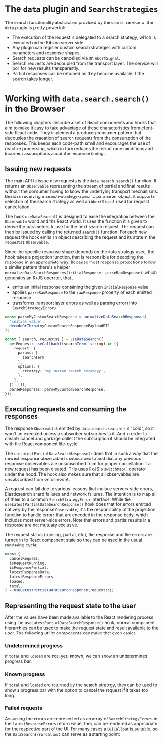 
<Meta title="infra/dataSearch/Overview" />

# The `data` plugin and `SearchStrategies`

The search functionality abstraction provided by the `search` service of the
`data` plugin is pretty powerful:

- The execution of the request is delegated to a search strategy, which is
    executed on the Kibana server side.
- Any plugin can register custom search strategies with custom parameters and
    response shapes.
- Search requests can be cancelled via an `AbortSignal`.
- Search requests are decoupled from the transport layer. The service will poll
    for new results transparently.
- Partial responses can be returned as they become available if the search
    takes longer.

# Working with `data.search.search()` in the Browser

The following chapters describe a set of React components and hooks that aim to
make it easy to take advantage of these characteristics from client-side React
code. They implement a producer/consumer pattern that decouples the craeation
of search requests from the consumption of the responses. This keeps each
code-path small and encourages the use of reactive processing, which in turn
reduces the risk of race conditions and incorrect assumptions about the
response timing.

## Issuing new requests

The main API to issue new requests is the `data.search.search()` function. It
returns an `Observable` representing the stream of partial and final results
without the consumer having to know the underlying transport mechanisms.
Besides receiving a search-strategy-specific parameter object, it supports
selection of the search strategy as well an `AbortSignal` used for request
cancellation.

The hook `useDataSearch()` is designed to ease the integration between the
`Observable` world and the React world. It uses the function it is given to
derive the parameters to use for the next search request. The request can then
be issued by calling the returned `search()` function. For each new request the
hook emits an object describing the request and its state in the `requests$`
`Observable`.

Since the specific response shape depends on the data strategy used, the hook
takes a projection function, that is responsible for decoding the response in
an appropriate way. Because most response projections follow a similar pattern
there's a helper `normalizeDataSearchResponses(initialResponse,
parseRawResponse)`, which generates an RxJS operator, that...

- emits an initial response containing the given `initialResponse` value
- applies `parseRawResponse` to the `rawResponse` property of each emitted response
- transforms transport layer errors as well as parsing errors into
  `SearchStrategyError`s

```typescript
const parseMyCustomSearchResponse = normalizeDataSearchResponses(
  'initial value',
  decodeOrThrow(myCustomSearchResponsePayloadRT)
);

const { search, requests$ } = useDataSearch({
  getRequest: useCallback((searchTerm: string) => ({
    request: {
      params: {
        searchTerm
      },
      options: {
        strategy: 'my-custom-search-strategy',
      },
    },
  }), []),
  parseResponses: parseMyCustomSearchResponse,
});
```

## Executing requests and consuming the responses

The response `Observable`s emitted by `data.search.search()` is "cold", so it
won't be executed unless a subscriber subscribes to it. And in order to cleanly
cancel and garbage collect the subscription it should be integrated with the
React component life-cycle.

The `useLatestPartialDataSearchResponse()` does that in such a way that the
newest response observable is subscribed to and that any previous response
observables are unsubscribed from for proper cancellation if a new request has
been created. This uses RxJS's `switchMap()` operator under the hood. The hook
also makes sure that all observables are unsubscribed from on unmount.

A request can fail due to various reasons that include servers-side errors,
Elasticsearch shard failures and network failures. The intention is to map all
of them to a common `SearchStrategyError` interface. While the
`useLatestPartialDataSearchResponse()` hook does that for errors emitted
natively by the response `Observable`, it's the responsibility of the
projection function to handle errors that are encoded in the response body,
which includes most server-side errors. Note that errors and partial results in
a response are not mutually exclusive.

The request status (running, partial, etc), the response
and the errors are turned in to React component state so they can be used in
the usual rendering cycle:

```typescript
const {
  cancelRequest,
  isRequestRunning,
  isResponsePartial,
  latestResponseData,
  latestResponseErrors,
  loaded,
  total,
} = useLatestPartialDataSearchResponse(requests$);
```

## Representing the request state to the user

After the values have been made available to the React rendering process using
the `useLatestPartialDataSearchResponse()` hook, normal component hierarchies
can be used to make the request state and result available to the user. The
following utility components can make that even easier.

### Undetermined progress

If `total` and `loaded` are not (yet) known, we can show an undetermined
progress bar.

<Canvas>
  <Story id="infra-datasearch-datasearchprogress--undetermined-progress" />
</Canvas>

### Known progress

If `total` and `loaded` are returned by the search strategy, they can be used
to show a progress bar with the option to cancel the request if it takes too
long.

<Canvas>
  <Story id="infra-datasearch-datasearchprogress--cancelable-determined-progress" />
</Canvas>

### Failed requests

Assuming the errors are represented as an array of `SearchStrategyError`s in
the `latestResponseErrors` return value, they can be rendered as appropriate
for the respective part of the UI. For many cases a `EuiCallout` is suitable,
so the `DataSearchErrorCallout` can serve as a starting point:

<Canvas>
  <Story id="infra-datasearch-datasearcherrorcallout--error-callout-with-retry" />
</Canvas>

